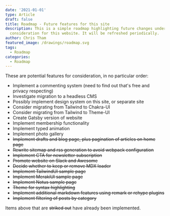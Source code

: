 ```yaml
---
date: '2021-01-01'
type: Article
draft: false
title: Roadmap - Future features for this site
description: This is a simple roadmap highlighting future changes under
  consideration for this website. It will be refreshed periodically.
author: Chris Tham
featured_image: /drawings/roadmap.svg
tags:
  - Roadmap
categories:
  - Roadmap
---
```


These are potential features for consideration, in no particular order:

- Implement a commenting system (need to find out that's free and privacy respecting)
- Investigate migration to a headless CMS
- Possibly implement design system on this site, or separate site
- Consider migrating from Tailwind to Chakra-UI
- Consider migrating from Tailwind to Theme-UI
- Create Gatsby version of website
- Implement membership functionality
- Implement typed animation
- Implement photo gallery
- ~~Implement drafts and blog page, plus pagination of articles on home page~~
- ~~Rewrite sitemap and rss generation to avoid webpack configuration~~
- ~~Implement CTA for newsletter subscription~~
- ~~Promote website on Slack and Awesome~~
- ~~Decide whether to keep or remove MDX loader~~
- ~~Implement TailwindUI sample page~~
- ~~Implement MerakiUI sample page~~
- ~~Implement Notus sample page~~
- ~~Theme for syntax highlighting~~
- ~~Implement additional markdown features using remark or rehype plugins~~
- ~~Implement filtering of posts by category~~

Items above that are ~~striked out~~ have already been implemented.
